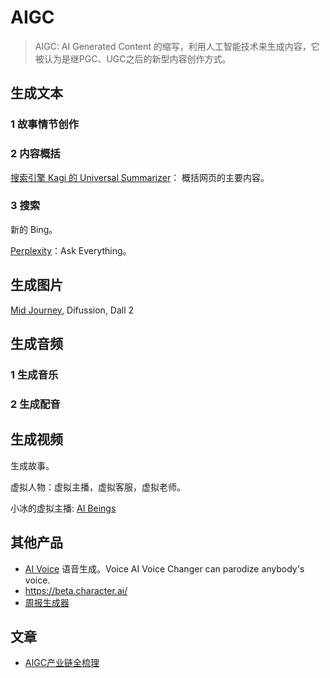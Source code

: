 # AIGC
> AIGC: AI Generated Content 的缩写，利用人工智能技术来生成内容，它被认为是继PGC、UGC之后的新型内容创作方式。

## 生成文本
### 1 故事情节创作

### 2 内容概括
[搜索引擎 Kagi 的 Universal Summarizer](https://labs.kagi.com/ai/sum)： 概括网页的主要内容。

### 3 搜索
新的 Bing。 

[Perplexity](https://www.perplexity.ai/)：Ask Everything。

## 生成图片
[Mid Journey](https://www.midjourney.com/), Difussion, Dall 2

## 生成音频
### 1 生成音乐

### 2 生成配音


## 生成视频
生成故事。

虚拟人物：虚拟主播，虚拟客服，虚拟老师。

小冰的虚拟主播: [AI Beings](https://humatarlivestream-dev.trafficmanager.cn/register)

## 其他产品
* [AI Voice](https://voice.ai/) 语音生成。Voice AI Voice Changer can parodize anybody's voice. 
* https://beta.character.ai/
* [周报生成器](https://beta.character.ai/)

## 文章
* [AIGC产业链全梳理](https://zhuanlan.zhihu.com/p/584419740)
